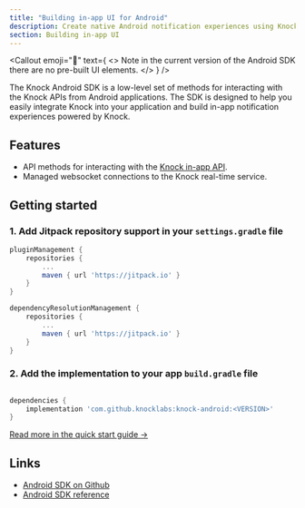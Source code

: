 ```yaml
---
title: "Building in-app UI for Android"
description: Create native Android notification experiences using Knock's Kotlin SDK, including customizable feeds and real-time updates.
section: Building in-app UI
---
```


<Callout
  emoji="🌠"
  text={
    <>
      <span className="font-bold">Note</span> in the current version of the
      Android SDK there are no pre-built UI elements.
    </>
  }
/>

The Knock Android SDK is a low-level set of methods for interacting with the Knock APIs from Android applications. The SDK is designed to help you easily integrate Knock into your application and build in-app notification experiences powered by Knock.

## Features

- API methods for interacting with the [Knock in-app API](/in-app-ui/api-overview).
- Managed websocket connections to the Knock real-time service.

## Getting started

### 1. Add Jitpack repository support in your `settings.gradle` file

```gradle
pluginManagement {
    repositories {
        ...
        maven { url 'https://jitpack.io' }
    }
}

dependencyResolutionManagement {
    repositories {
        ...
        maven { url 'https://jitpack.io' }
    }
}
```

### 2. Add the implementation to your app `build.gradle` file

```gradle 

dependencies {
    implementation 'com.github.knocklabs:knock-android:<VERSION>'
}
```

[Read more in the quick start guide ->](/sdks/android/quick-start)

## Links

- [Android SDK on Github](https://github.com/knocklabs/knock-android)
- [Android SDK reference](/sdks/android/reference)
